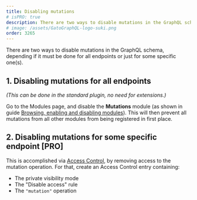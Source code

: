 ```yaml
---
title: Disabling mutations
# isPRO: true
description: There are two ways to disable mutations in the GraphQL schema, depending if it must be done for all endpoints or just for some specific one(s).
# image: /assets/GatoGraphQL-logo-suki.png
order: 3265
---
```


There are two ways to disable mutations in the GraphQL schema, depending if it must be done for all endpoints or just for some specific one(s).

## 1. Disabling mutations for all endpoints

_(This can be done in the standard plugin, no need for extensions.)_

Go to the Modules page, and disable the **Mutations** module (as shown in guide [Browsing, enabling and disabling modules](/guides/config/browsing-enabling-and-disabling-modules)). This will then prevent all mutations from all other modules from being registered in first place.

## 2. Disabling mutations for some specific endpoint [PRO]

This is accomplished via [Access Control](/guides/use/defining-access-control), by removing access to the mutation operation. For that, create an Access Control entry containing:

- The private visibility mode
- The "Disable access" rule
- The `"mutation"` operation
